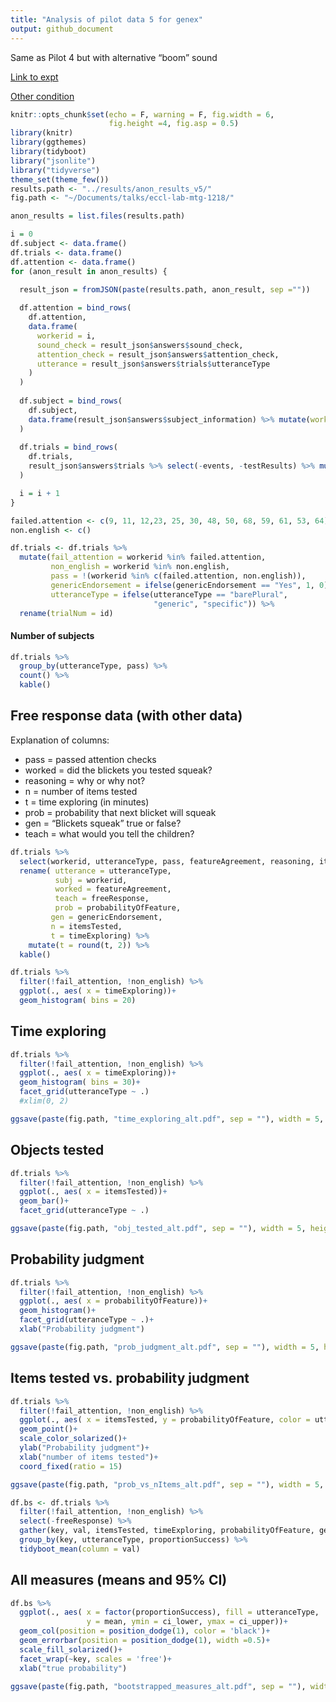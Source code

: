 ```yaml
---
title: "Analysis of pilot data 5 for genex"
output: github_document
---
```


Same as Pilot 4 but with alternative "boom" sound

[Link to expt](https://www.mit.edu/~karengu/category-experiment3/category-experiment/template/template.html)

[Other condition](https://www.mit.edu/~karengu/category-experiment4/category-experiment/template/template.html)

```r
knitr::opts_chunk$set(echo = F, warning = F, fig.width = 6,
                      fig.height =4, fig.asp = 0.5)
library(knitr)
library(ggthemes)
library(tidyboot)
library("jsonlite")
library("tidyverse")
theme_set(theme_few())
results.path <- "../results/anon_results_v5/"
fig.path <- "~/Documents/talks/eccl-lab-mtg-1218/"
```

```r

anon_results = list.files(results.path)

i = 0
df.subject <- data.frame()
df.trials <- data.frame()
df.attention <- data.frame()
for (anon_result in anon_results) {
  
  result_json = fromJSON(paste(results.path, anon_result, sep =""))

  df.attention = bind_rows(
    df.attention, 
    data.frame(
      workerid = i,
      sound_check = result_json$answers$sound_check,
      attention_check = result_json$answers$attention_check,
      utterance = result_json$answers$trials$utteranceType
    )
  )
  
  df.subject = bind_rows(
    df.subject, 
    data.frame(result_json$answers$subject_information) %>% mutate(workerid = i)
  )
  
  df.trials = bind_rows(
    df.trials, 
    result_json$answers$trials %>% select(-events, -testResults) %>% mutate(workerid = i)
  )

  i = i + 1
}
```


```r
failed.attention <- c(9, 11, 12,23, 25, 30, 48, 50, 68, 59, 61, 53, 64)
non.english <- c()
```



```r
df.trials <- df.trials %>%
  mutate(fail_attention = workerid %in% failed.attention,
         non_english = workerid %in% non.english,
         pass = !(workerid %in% c(failed.attention, non.english)),
         genericEndorsement = ifelse(genericEndorsement == "Yes", 1, 0),
         utteranceType = ifelse(utteranceType == "barePlural", 
                                "generic", "specific")) %>%
  rename(trialNum = id)
```


#### Number of subjects

```r
df.trials %>%
  group_by(utteranceType, pass) %>%
  count() %>%
  kable()
```




## Free response data (with other data)


Explanation of columns:

- pass = passed attention checks
- worked = did the blickets you tested squeak?
- reasoning = why or why not?
- n = number of items tested
- t = time exploring (in minutes)
- prob = probability that next blicket will squeak
- gen = "Blickets squeak" true or false?
- teach = what would you tell the children?

```r
df.trials %>%
  select(workerid, utteranceType, pass, featureAgreement, reasoning, itemsTested, timeExploring,  probabilityOfFeature, genericEndorsement, freeResponse) %>%
  rename( utterance = utteranceType,
          subj = workerid,
          worked = featureAgreement,
          teach = freeResponse,
          prob = probabilityOfFeature,
         gen = genericEndorsement,
         n = itemsTested, 
         t = timeExploring) %>%
    mutate(t = round(t, 2)) %>%
  kable()
```


```r
df.trials %>%
  filter(!fail_attention, !non_english) %>%
  ggplot(., aes( x = timeExploring))+
  geom_histogram( bins = 20)
```

## Time exploring

```r
df.trials %>%
  filter(!fail_attention, !non_english) %>%
  ggplot(., aes( x = timeExploring))+
  geom_histogram( bins = 30)+
  facet_grid(utteranceType ~ .)
  #xlim(0, 2)

ggsave(paste(fig.path, "time_exploring_alt.pdf", sep = ""), width = 5, height = 3.5)

```

## Objects tested

```r
df.trials %>%
  filter(!fail_attention, !non_english) %>%
  ggplot(., aes( x = itemsTested))+
  geom_bar()+
  facet_grid(utteranceType ~ .)

ggsave(paste(fig.path, "obj_tested_alt.pdf", sep = ""), width = 5, height = 3.5)
```

## Probability judgment

```r
df.trials %>%
  filter(!fail_attention, !non_english) %>%
  ggplot(., aes( x = probabilityOfFeature))+
  geom_histogram()+
  facet_grid(utteranceType ~ .)+
  xlab("Probability judgment")

ggsave(paste(fig.path, "prob_judgment_alt.pdf", sep = ""), width = 5, height = 3.5)
```

## Items tested vs. probability judgment

```r
df.trials %>%
  filter(!fail_attention, !non_english) %>%
  ggplot(., aes( x = itemsTested, y = probabilityOfFeature, color = utteranceType))+
  geom_point()+
  scale_color_solarized()+
  ylab("Probability judgment")+
  xlab("number of items tested")+
  coord_fixed(ratio = 15)

ggsave(paste(fig.path, "prob_vs_nItems_alt.pdf", sep = ""), width = 5, height = 4)
```

```r
df.bs <- df.trials %>%
  filter(!fail_attention, !non_english) %>%
  select(-freeResponse) %>%
  gather(key, val, itemsTested, timeExploring, probabilityOfFeature, genericEndorsement) %>%
  group_by(key, utteranceType, proportionSuccess) %>%
  tidyboot_mean(column = val)
```

## All measures (means and 95% CI)

```r
df.bs %>% 
  ggplot(., aes( x = factor(proportionSuccess), fill = utteranceType,
                 y = mean, ymin = ci_lower, ymax = ci_upper))+
  geom_col(position = position_dodge(1), color = 'black')+
  geom_errorbar(position = position_dodge(1), width =0.5)+
  scale_fill_solarized()+
  facet_wrap(~key, scales = 'free')+
  xlab("true probability")

ggsave(paste(fig.path, "bootstrapped_measures_alt.pdf", sep = ""), width = 6, height = 4)

```
